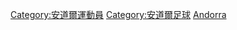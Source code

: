 {{Commons cat|Association football players from Andorra}}

[[Category:安道爾運動員|Category:安道爾運動員]]
[[Category:安道爾足球|Category:安道爾足球]]
[[Category:各國足球運動員|Andorra]]